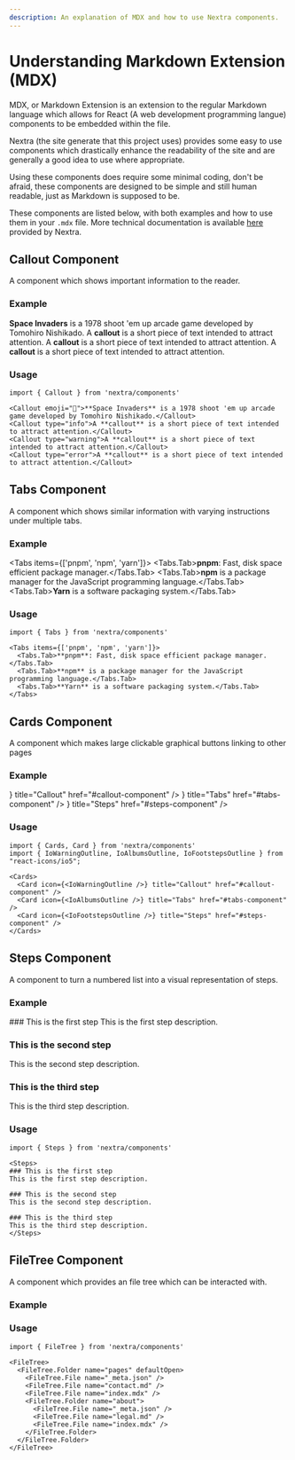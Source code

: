 ```yaml
---
description: An explanation of MDX and how to use Nextra components.
---
```

# Understanding Markdown Extension (MDX)

MDX, or Markdown Extension is an extension to the regular Markdown language which allows for React (A web development programming langue) components to be embedded within the file.

Nextra (the site generate that this project uses) provides some easy to use components which drastically enhance the readability of the site and are generally a good idea to use where appropriate.

Using these components does require some minimal coding, don't be afraid, these components are designed to be simple and still human readable, just as Markdown is supposed to be.

These components are listed below, with both examples and how to use them in your `.mdx` file. More technical documentation is available [here](https://nextra.site/docs/guide/built-ins) provided by Nextra.

## Callout Component
A component which shows important information to the reader.

### Example

<Callout emoji="👾">**Space Invaders** is a 1978 shoot 'em up arcade game developed by Tomohiro Nishikado.</Callout>
<Callout type="info">A **callout** is a short piece of text intended to attract attention.</Callout>
<Callout type="warning">A **callout** is a short piece of text intended to attract attention.</Callout>
<Callout type="error">A **callout** is a short piece of text intended to attract attention.</Callout>

### Usage
```mdx filename="Markdown Extension"
import { Callout } from 'nextra/components'

<Callout emoji="👾">**Space Invaders** is a 1978 shoot 'em up arcade game developed by Tomohiro Nishikado.</Callout>
<Callout type="info">A **callout** is a short piece of text intended to attract attention.</Callout>
<Callout type="warning">A **callout** is a short piece of text intended to attract attention.</Callout>
<Callout type="error">A **callout** is a short piece of text intended to attract attention.</Callout>
```

## Tabs Component
A component which shows similar information with varying instructions under multiple tabs.
### Example

<Tabs items={['pnpm', 'npm', 'yarn']}>
  <Tabs.Tab>**pnpm**: Fast, disk space efficient package manager.</Tabs.Tab>
  <Tabs.Tab>**npm** is a package manager for the JavaScript programming language.</Tabs.Tab>
  <Tabs.Tab>**Yarn** is a software packaging system.</Tabs.Tab>
</Tabs>
### Usage
```mdx filename="Markdown Extension"
import { Tabs } from 'nextra/components'

<Tabs items={['pnpm', 'npm', 'yarn']}>
  <Tabs.Tab>**pnpm**: Fast, disk space efficient package manager.</Tabs.Tab>
  <Tabs.Tab>**npm** is a package manager for the JavaScript programming language.</Tabs.Tab>
  <Tabs.Tab>**Yarn** is a software packaging system.</Tabs.Tab>
</Tabs>
```

## Cards Component
A component which makes large clickable graphical buttons linking to other pages

### Example

<Cards>
  <Card icon={<IoWarningOutline />} title="Callout" href="#callout-component" />
  <Card icon={<IoAlbumsOutline />} title="Tabs" href="#tabs-component" />
  <Card icon={<IoFootstepsOutline />} title="Steps" href="#steps-component" />
</Cards>

### Usage
```mdx filename="Markdown Extension"
import { Cards, Card } from 'nextra/components'
import { IoWarningOutline, IoAlbumsOutline, IoFootstepsOutline } from "react-icons/io5";

<Cards>
  <Card icon={<IoWarningOutline />} title="Callout" href="#callout-component" />
  <Card icon={<IoAlbumsOutline />} title="Tabs" href="#tabs-component" />
  <Card icon={<IoFootstepsOutline />} title="Steps" href="#steps-component" />
</Cards>
```
## Steps Component
A component to turn a numbered list into a visual representation of steps.

### Example

<Steps>
### This is the first step
This is the first step description.

### This is the second step
This is the second step description.

### This is the third step
This is the third step description.
</Steps>

### Usage
```mdx filename="Markdown Extension"
import { Steps } from 'nextra/components'

<Steps>
### This is the first step
This is the first step description.

### This is the second step
This is the second step description.

### This is the third step
This is the third step description.
</Steps>
```

## FileTree Component
A component which provides an file tree which can be interacted with.

### Example

<FileTree>
  <FileTree.Folder name="pages" defaultOpen>
    <FileTree.File name="_meta.json" />
    <FileTree.File name="contact.md" />
    <FileTree.File name="index.mdx" />
    <FileTree.Folder name="about">
      <FileTree.File name="_meta.json" />
      <FileTree.File name="legal.md" />
      <FileTree.File name="index.mdx" />
    </FileTree.Folder>
  </FileTree.Folder>
</FileTree>

### Usage
```mdx filename="Markdown Extension"
import { FileTree } from 'nextra/components'

<FileTree>
  <FileTree.Folder name="pages" defaultOpen>
    <FileTree.File name="_meta.json" />
    <FileTree.File name="contact.md" />
    <FileTree.File name="index.mdx" />
    <FileTree.Folder name="about">
      <FileTree.File name="_meta.json" />
      <FileTree.File name="legal.md" />
      <FileTree.File name="index.mdx" />
    </FileTree.Folder>
  </FileTree.Folder>
</FileTree>
```
